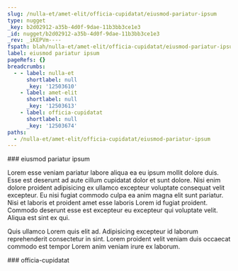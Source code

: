 ```yaml
---
slug: /nulla-et/amet-elit/officia-cupidatat/eiusmod-pariatur-ipsum
type: nugget
_key: b2d02912-a35b-4d0f-9dae-11b3bb3ce1e3
_id: nugget/b2d02912-a35b-4d0f-9dae-11b3bb3ce1e3
_rev: _iKEPVm----
fspath: blah/nulla-et/amet-elit/officia-cupidatat/eiusmod-pariatur-ipsum.md
label: eiusmod pariatur ipsum
pageRefs: {}
breadcrumbs:
  - - label: nulla-et
      shortlabel: null
      _key: '12503610'
    - label: amet-elit
      shortlabel: null
      _key: '12503613'
    - label: officia-cupidatat
      shortlabel: null
      _key: '12503674'
paths:
  - /nulla-et/amet-elit/officia-cupidatat/eiusmod-pariatur-ipsum
---
```


<NuggetArea>
<Nugget slug="/nulla-et/amet-elit/officia-cupidatat/eiusmod-pariatur-ipsum" type="nugget" _key="b2d02912-a35b-4d0f-9dae-11b3bb3ce1e3" _id="nugget/b2d02912-a35b-4d0f-9dae-11b3bb3ce1e3" _rev="_iKEPVm----" fspath="blah/nulla-et/amet-elit/officia-cupidatat/eiusmod-pariatur-ipsum.md" label="eiusmod pariatur ipsum" paths="/nulla-et/amet-elit/officia-cupidatat/eiusmod-pariatur-ipsum">
<NuggetBody>
### eiusmod pariatur ipsum

Lorem esse veniam pariatur labore aliqua ea eu ipsum mollit dolore duis. Esse est deserunt ad aute cillum cupidatat dolor et sunt dolore. Nisi enim dolore proident adipisicing ex ullamco excepteur voluptate consequat velit excepteur. Eu nisi fugiat commodo culpa ea anim magna elit sunt pariatur. Nisi et laboris et proident amet esse laboris Lorem id fugiat proident. Commodo deserunt esse est excepteur eu excepteur qui voluptate velit. Aliqua est sint ex qui.

Quis ullamco Lorem quis elit ad. Adipisicing excepteur id laborum reprehenderit consectetur in sint. Lorem proident velit veniam duis occaecat commodo est tempor Lorem anim veniam irure ex laborum.

</NuggetBody>
<Breadcrumbs>
<Crumbs>
<Crumb _key="12503610" label="nulla-et" /><Crumb _key="12503613" label="amet-elit" /><Crumb _key="12503674" label="officia-cupidatat" />
</Crumbs>
</Breadcrumbs>
</Nugget>

<NuggetsInbound>
</NuggetsInbound>
<NuggetsOutbound>
</NuggetsOutbound>
</NuggetArea>
<PassagesInbound>
<Passage direction="inbound" type="passage" _key="12503674" _id="passage/12503674" _rev="_iKEPVl6--_" label="officia-cupidatat" passage="officia-cupidatat" fspath="blah/nulla-et/amet-elit/officia-cupidatat" paths="/nulla-et/amet-elit/officia-cupidatat" slug="/nulla-et/amet-elit/officia-cupidatat">
<NuggetBody>
### officia-cupidatat

</NuggetBody>
<Breadcrumbs>
<Crumbs>
<Crumb _key="12503610" label="nulla-et" /><Crumb _key="12503613" label="amet-elit" />
</Crumbs>
</Breadcrumbs>
</Passage>

</PassagesInbound>
<PassagesOutbound>
</PassagesOutbound>
